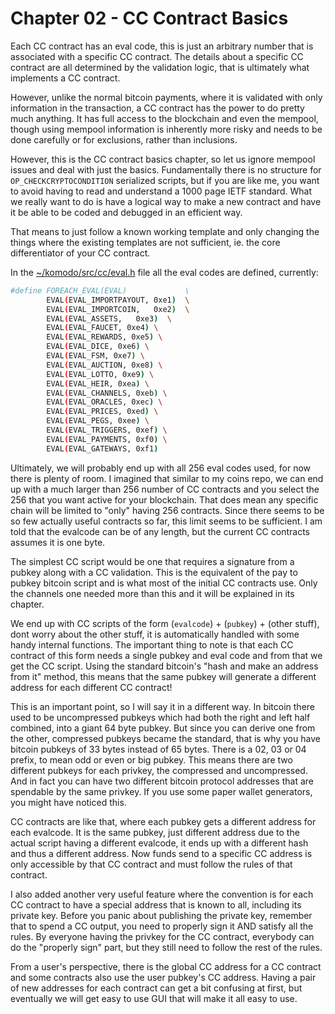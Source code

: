 
# Chapter 02 - CC Contract Basics

Each CC contract has an eval code, this is just an arbitrary number that is associated with a specific CC contract. The details about a specific CC contract are all determined by the validation logic, that is ultimately what implements a CC contract.

However, unlike the normal bitcoin payments, where it is validated with only information in the transaction, a CC contract has the power to do pretty much anything. It has full access to the blockchain and even the mempool, though using mempool information is inherently more risky and needs to be done carefully or for exclusions, rather than inclusions.

However, this is the CC contract basics chapter, so let us ignore mempool issues and deal with just the basics. Fundamentally there is no structure for `OP_CHECKCRYPTOCONDITION` serialized scripts, but if you are like me, you want to avoid having to read and understand a 1000 page IETF standard. What we really want to do is have a logical way to make a new contract and have it be able to be coded and debugged in an efficient way.

That means to just follow a known working template and only changing the things where the existing templates are not sufficient, ie. the core differentiator of your CC contract.

In the [\~/komodo/src/cc/eval.h](https://github.com/jl777/komodo/blob/jl777/src/cc/eval.h) file all the eval codes are defined, currently:

```bash
#define FOREACH_EVAL(EVAL)             \
        EVAL(EVAL_IMPORTPAYOUT, 0xe1)  \
        EVAL(EVAL_IMPORTCOIN,   0xe2)  \
        EVAL(EVAL_ASSETS,   0xe3)  \
        EVAL(EVAL_FAUCET, 0xe4) \
        EVAL(EVAL_REWARDS, 0xe5) \
        EVAL(EVAL_DICE, 0xe6) \
        EVAL(EVAL_FSM, 0xe7) \
        EVAL(EVAL_AUCTION, 0xe8) \
        EVAL(EVAL_LOTTO, 0xe9) \
        EVAL(EVAL_HEIR, 0xea) \
        EVAL(EVAL_CHANNELS, 0xeb) \
        EVAL(EVAL_ORACLES, 0xec) \
        EVAL(EVAL_PRICES, 0xed) \
        EVAL(EVAL_PEGS, 0xee) \
        EVAL(EVAL_TRIGGERS, 0xef) \
        EVAL(EVAL_PAYMENTS, 0xf0) \
        EVAL(EVAL_GATEWAYS, 0xf1)
```

Ultimately, we will probably end up with all 256 eval codes used, for now there is plenty of room. I imagined that similar to my coins repo, we can end up with a much larger than 256 number of CC contracts and you select the 256 that you want active for your blockchain. That does mean any specific chain will be limited to "only" having 256 contracts. Since there seems to be so few actually useful contracts so far, this limit seems to be sufficient. I am told that the evalcode can be of any length, but the current CC contracts assumes it is one byte.

The simplest CC script would be one that requires a signature from a pubkey along with a CC validation. This is the equivalent of the pay to pubkey bitcoin script and is what most of the initial CC contracts use. Only the channels one needed more than this and it will be explained in its chapter.

We end up with CC scripts of the form (`evalcode`) + (`pubkey`) + (other stuff), dont worry about the other stuff, it is automatically handled with some handy internal functions. The important thing to note is that each CC contract of this form needs a single pubkey and eval code and from that we get the CC script. Using the standard bitcoin's "hash and make an address from it" method, this means that the same pubkey will generate a different address for each different CC contract!

This is an important point, so I will say it in a different way. In bitcoin there used to be uncompressed pubkeys which had both the right and left half combined, into a giant 64 byte pubkey. But since you can derive one from the other, compressed pubkeys became the standard, that is why you have bitcoin pubkeys of 33 bytes instead of 65 bytes. There is a 02, 03 or 04 prefix, to mean odd or even or big pubkey. This means there are two different pubkeys for each privkey, the compressed and uncompressed. And in fact you can have two different bitcoin protocol addresses that are spendable by the same privkey. If you use some paper wallet generators, you might have noticed this.

CC contracts are like that, where each pubkey gets a different address for each evalcode. It is the same pubkey, just different address due to the actual script having a different evalcode, it ends up with a different hash and thus a different address. Now funds send to a specific CC address is only accessible by that CC contract and must follow the rules of that contract.

I also added another very useful feature where the convention is for each CC contract to have a special address that is known to all, including its private key. Before you panic about publishing the private key, remember that to spend a CC output, you need to properly sign it AND satisfy all the rules. By everyone having the privkey for the CC contract, everybody can do the "properly sign" part, but they still need to follow the rest of the rules.

From a user's perspective, there is the global CC address for a CC contract and some contracts also use the user pubkey's CC address. Having a pair of new addresses for each contract can get a bit confusing at first, but eventually we will get easy to use GUI that will make it all easy to use.
